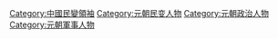 [[Category:中國民變領袖|Category:中國民變領袖]]
[[Category:元朝民变人物|Category:元朝民变人物]]
[[Category:元朝政治人物|Category:元朝政治人物]]
[[Category:元朝軍事人物|Category:元朝軍事人物]]